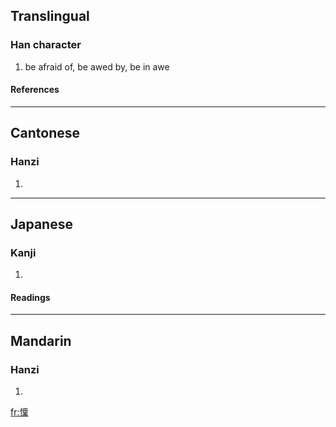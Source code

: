 {{see|懔}}

==Translingual==
===Han character===
{{Han char|rn=61|rad=心|as=13|sn=16|four=9009<sub>4</sub>|canj=心卜田木 (PYWD)}}
# be afraid of, be awed by, be in awe
====References====
{{Han ref|kx=0406.020|dkj=11335|dj=0747.020|hdz=42362.091|uh=61CD|ud=25037|bh=BECF|bd=48847}}
----
==Cantonese==
===Hanzi===
{{yue-hanzi|jyut=|y=lam5}}
# {{defn|Cantonese}}
----
==Japanese==
===Kanji===
{{ja-kanji|grade=|rs=心13}}
# {{defn|Japanese}} 
====Readings====
{{ja-readings|on=[[りん]] (rin), [[らん]] (ran)|kun=[[おそれる]] (osoreru)}}
----
==Mandarin==
===Hanzi===
{{cmn-hanzi|sim=懔|pin=[[lǐn]] ([[lin3]])|wg=lin<sup>3</sup>}}
# {{defn|Mandarin}}

[[fr:懍]]